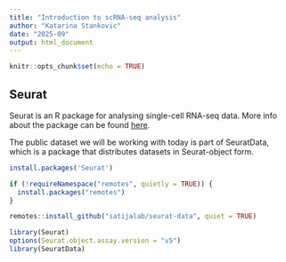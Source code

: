 ```yaml
---
title: "Introduction to scRNA-seq analysis"
author: "Katarina Stankovic"
date: "2025-09"
output: html_document
---
```


```r
knitr::opts_chunk$set(echo = TRUE)
```

## Seurat

Seurat is an R package for analysing single-cell RNA-seq data. More info about the package can be found [here](https://satijalab.org/seurat/).

The public dataset we will be working with today is part of SeuratData, which is a package that distributes datasets in Seurat-object form. 

```r
install.packages('Seurat')

if (!requireNamespace("remotes", quietly = TRUE)) {
  install.packages("remotes")
}

remotes::install_github("satijalab/seurat-data", quiet = TRUE)
```

```r

library(Seurat)
options(Seurat.object.assay.version = "v5")
library(SeuratData)

```
